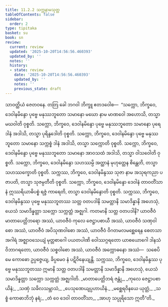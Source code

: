 ```yaml
---
title: 11.2.2 သက္ကနာမသုတ္တ
tableOfContents: false
sidebar:
  order: 2
type: tipitaka
basket: su
book: sn
review:
  current: review
  updated: '2025-10-20T14:56:56.460393'
  updated_by: ''
  notes: ''
  history:
  - state: review
    date: '2025-10-20T14:56:56.460393'
    updated_by: ''
    notes: ''
    previous_state: draft
---
```



<DynamicBreadcrumb />


<ReviewStatus review={frontmatter.review} showDetails={true} />

<HypothesisAnnotation frontmatter={frontmatter} />

<Division number="258" book="sn" e="ch" v="18" p="318">

<Paragraph number="1615" book="sn">
သာဝတ္ထိယံ ဇေတဝနေ. တတြ ခေါ ဘဂဝါ ဘိက္ခူ ဧတဒဝေါစ—  “သက္ကော, ဘိက္ခဝေ, ဒေဝါနမိန္ဒော ပုဗ္ဗေ မနုဿဘူတော သမာနော မဃော နာမ မာဏဝေါ အဟောသိ, တသ္မာ မဃဝါတိ ဝုစ္စတိ.
</Paragraph>

<Paragraph number="1616" book="sn">
သက္ကော, ဘိက္ခဝေ, ဒေဝါနမိန္ဒော ပုဗ္ဗေ မနုဿဘူတော သမာနော ပုရေ ဒါနံ အဒါသိ, တသ္မာ ပုရိန္ဒဒေါတိ ဝုစ္စတိ.
</Paragraph>

<Paragraph number="1617" book="sn">
သက္ကော, ဘိက္ခဝေ, ဒေဝါနမိန္ဒော ပုဗ္ဗေ မနုဿဘူတော သမာနော သက္ကစ္စံ ဒါနံ အဒါသိ, တသ္မာ သက္ကောတိ ဝုစ္စတိ.
</Paragraph>

<Paragraph number="1618" book="sn">
သက္ကော, ဘိက္ခဝေ, ဒေဝါနမိန္ဒော ပုဗ္ဗေ မနုဿဘူတော သမာနော အာဝသထံ အဒါသိ, တသ္မာ ဝါသဝေါတိ ဝုစ္စတိ.
</Paragraph>

<Paragraph number="1619" book="sn">
သက္ကော, ဘိက္ခဝေ, ဒေဝါနမိန္ဒော သဟဿမ္ပိ အတ္ထာနံ မုဟုတ္တေန စိန္တေတိ, တသ္မာ သဟဿက္ခောတိ ဝုစ္စတိ.
</Paragraph>

<Paragraph number="1620" book="sn">
သက္ကဿ, ဘိက္ခဝေ, ဒေဝါနမိန္ဒဿ သုဇာ နာမ အသုရကညာ ပဇာပတိ, တသ္မာ သုဇမ္ပတီတိ ဝုစ္စတိ.
</Paragraph>

<Paragraph number="1621" book="sn">
သက္ကော, ဘိက္ခဝေ, ဒေဝါနမိန္ဒော ဒေဝါနံ တာဝတိံသာနံ ဣဿရိယာဓိပစ္စံ ရဇ္ဇံ ကာရေတိ, တသ္မာ ဒေဝါနမိန္ဒောတိ ဝုစ္စတိ.
</Paragraph>

<Paragraph number="1622" book="sn">
သက္ကဿ, ဘိက္ခဝေ, ဒေဝါနမိန္ဒဿ ပုဗ္ဗေ မနုဿဘူတဿ သတ္တ ဝတပဒါနိ သမတ္တာနိ သမာဒိန္နာနိ အဟေသုံ, ယေသံ သမာဒိန္နတ္တာ သက္ကော သက္ကတ္တံ အဇ္ဈဂါ. ကတမာနိ သတ္တ ဝတပဒါနိ? ယာဝဇီဝံ မာတာပေတ္တိဘရော အဿံ, ယာဝဇီဝံ ကုလေ ဇေဋ္ဌာပစာယီ အဿံ, ယာဝဇီဝံ သဏှဝါစော အဿံ, ယာဝဇီဝံ အပိသုဏဝါစော အဿံ, ယာဝဇီဝံ ဝိဂတမလမစ္ဆေရေန စေတသာ အဂါရံ အဇ္ဈာဝသေယျံ မုတ္တစာဂေါ ပယတပါဏိ ဝေါဿဂ္ဂရတော ယာစယောဂေါ ဒါနသံဝိဘာဂရတော, ယာဝဇီဝံ သစ္စဝါစော အဿံ, ယာဝဇီဝံ အက္ကောဓနော အဿံ—  သစေပိ မေ ကောဓော ဥပ္ပဇ္ဇေယျ, ခိပ္ပမေဝ နံ ပဋိဝိနေယျန္တိ. သက္ကဿ, ဘိက္ခဝေ, ဒေဝါနမိန္ဒဿ ပုဗ္ဗေ မနုဿဘူတဿ ဣမာနိ သတ္တ ဝတပဒါနိ သမတ္တာနိ သမာဒိန္နာနိ အဟေသုံ, ယေသံ သမာဒိန္နတ္တာ သက္ကော သက္ကတ္တံ အဇ္ဈဂါတိ.
</Paragraph>

<Paragraph number="1623" type="verses" book="sn">
_မာတာပေတ္တိဘရံ ဇန္တုံ,_  
_ကုလေ ဇေဋ္ဌာပစာယိနံ;_  
_သဏှံ သခိလသမ္ဘာသံ,_  
_ပေသုဏေယျပ္ပဟာယိနံ._  

</Paragraph>

<Paragraph number="1624" type="verses" book="sn">
_မစ္ဆေရဝိနယေ ယုတ္တံ,_  
_သစ္စံ ကောဓာဘိဘုံ နရံ;_  
_တံ ဝေ ဒေဝါ တာဝတိံသာ,_  
_အာဟု သပ္ပုရိသော ဣတီ”တိ._
</Paragraph>
</Division>